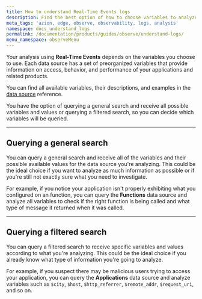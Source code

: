 ```yaml
---
title: How to understand Real-Time Events logs
description: Find the best option of how to choose variables to analyze your logs.
meta_tags: 'azion, edge, observe, observability, logs, analysis'
namespace: docs_understand_logs
permalink: /documentation/products/guides/observe/understand-logs/
menu_namespace: observeMenu
---
```



Your analysis using **Real-Time Events** depends on the variables you choose to use. Each data source has a set of preorganized variables that provide information on access, behavior, and performance of your applications and related products.

You can find all available variables, their descriptions, and examples in the [data source](/en/documentation/products/observe/real-time-events/#data-sources) reference.

You have the option of querying a general search and receive all possible variables and values or querying a filtered search, so you can decide which variables will be queried.

<LinkButton link="/en/documentation/products/guides/observe/add-filters-events/" label="go to add filters guide" severity="secondary" target="_blank" />

---

## Querying a general search

You can query a general search and receive all of the variables and their possible available values for the data source you're analyzing. This could be the ideal choice if you want to analyze as much information as possible or if you're still not exactly sure what you need to investigate.

For example, if you notice your application isn't properly exhibiting what you configured on an function, you can query the **Functions** data source and analyze all variables to check if the right function is being called and what type of message it returned when it was called.

---

## Querying a filtered search

You can query a filtered search to receive specific variables and values according to what you're analyzing. This could be the ideal choice if you already know what type of information you're going to analyze.

For example, if you suspect there may be malicious users trying to access your application, you can query the **Applications** data source and analyze variables such as `$city`, `$host`, `$http_referrer`, `$remote_addr`, `$request_uri`, and so on.
<br /><br />


